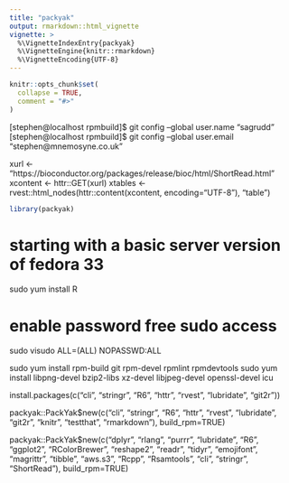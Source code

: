 ```yaml
---
title: "packyak"
output: rmarkdown::html_vignette
vignette: >
  %\VignetteIndexEntry{packyak}
  %\VignetteEngine{knitr::rmarkdown}
  %\VignetteEncoding{UTF-8}
---
```


```r
knitr::opts_chunk$set(
  collapse = TRUE,
  comment = "#>"
)
```

[stephen@localhost rpmbuild]$ git config --global user.name "sagrudd"
[stephen@localhost rpmbuild]$ git config --global user.email "stephen@mnemosyne.co.uk"

xurl <- "https://bioconductor.org/packages/release/bioc/html/ShortRead.html"
xcontent <- httr::GET(xurl)
xtables <- rvest::html_nodes(httr::content(xcontent, encoding="UTF-8"), "table")




```r
library(packyak)
```

# starting with a basic server version of fedora 33
sudo yum install R

# enable password free sudo access

sudo visudo
<username>     ALL=(ALL) NOPASSWD:ALL


sudo yum install rpm-build git rpm-devel rpmlint rpmdevtools
sudo yum install libpng-devel bzip2-libs xz-devel libjpeg-devel openssl-devel icu



install.packages(c("cli", "stringr", "R6", "httr", "rvest", "lubridate", "git2r"))


packyak::PackYak$new(c("cli", "stringr", "R6", "httr", "rvest", "lubridate", "git2r", "knitr", "testthat", "rmarkdown"), build_rpm=TRUE)


packyak::PackYak$new(c("dplyr", "rlang", "purrr", "lubridate", "R6", "ggplot2", "RColorBrewer", "reshape2", "readr", "tidyr", "emojifont", "magrittr", "tibble", "aws.s3", "Rcpp", "Rsamtools", "cli", "stringr", "ShortRead"), build_rpm=TRUE)


